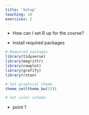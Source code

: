 ```yaml
---
title: 'Setup'
teaching: 10
exercises: 2
---
```


:::::::::::::::::::::::::::::::::::::: questions 

- How can I set R up for the course?

::::::::::::::::::::::::::::::::::::::::::::::::

::::::::::::::::::::::::::::::::::::: objectives

- Install required packages

::::::::::::::::::::::::::::::::::::::::::::::::



```r

# Required packages
library(tidyverse)
library(magrittr)
library(cowplot)
library(grafify)
library(rstan)

# Set graphical theme
theme_set(theme_bw(15))

# Set color scheme
```



::::::::::::::::::::::::::::::::::::: keypoints 

- point 1

::::::::::::::::::::::::::::::::::::::::::::::::



